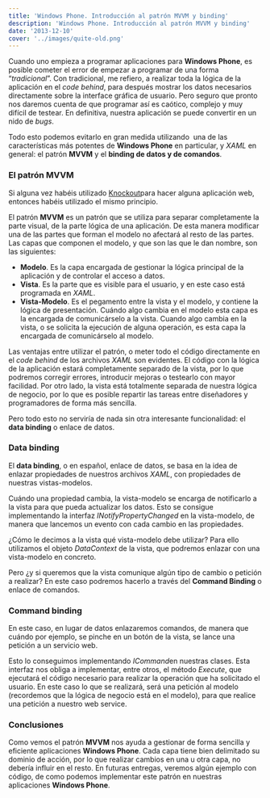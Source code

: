 ```yaml
---
title: 'Windows Phone. Introducción al patrón MVVM y binding'
description: 'Windows Phone. Introducción al patrón MVVM y binding'
date: '2013-12-10'
cover: '../images/quite-old.png'
---
```


Cuando uno empieza a programar aplicaciones para **Windows Phone**, es
posible cometer el error de empezar a programar de una forma
“*tradicional*”. Con tradicional, me refiero, a realizar toda la lógica
de la aplicación en el *code behind*, para después mostrar los datos
necesarios directamente sobre la interface gráfica de usuario. Pero
seguro que pronto nos daremos cuenta de que programar así es caótico,
complejo y muy difícil de testear. En definitiva, nuestra aplicación se
puede convertir en un nido de *bugs*.

Todo esto podemos evitarlo en gran medida utilizando  una de las
características más potentes de **Windows Phone** en particular, y *XAML*
en general: el patrón **MVVM** y el **binding de datos y de comandos**.

### El patrón MVVM

Si alguna vez habéis utilizado
[Knockout](http://knockoutjs.com/ "Enlace a Knockout ")para hacer alguna
aplicación web, entonces habéis utilizado el mismo principio. 

El patrón **MVVM** es un patrón que se utiliza para separar
completamente la parte visual, de la parte lógica de una aplicación. De
esta manera modificar una de las partes que forman el modelo no afectará
al resto de las partes. Las capas que componen el modelo, y que son las
que le dan nombre, son las siguientes:

-   **Modelo**. Es la capa encargada de gestionar la lógica principal de la aplicación y de controlar el acceso a datos.
-   **Vista**. Es la parte que es visible para el usuario, y en este caso está programada en *XAML*.
-   **Vista-Modelo**. Es el pegamento entre la vista y el modelo, y contiene la lógica de presentación. Cuándo algo cambia en el modelo
    esta capa es la encargada de comunicárselo a la vista. Cuando algo cambia en la vista, o se solicita la ejecución de alguna operación,
    es esta capa la encargada de comunicárselo al modelo.

Las ventajas entre utilizar el patrón, o meter todo el código
directamente en el *code behind* de los archivos *XAML* son evidentes.
El código con la lógica de la aplicación estará completamente separado
de la vista, por lo que podremos corregir errores, introducir mejoras o
testearlo con mayor facilidad. Por otro lado, la vista está totalmente
separada de nuestra lógica de negocio, por lo que es posible repartir
las tareas entre diseñadores y programadores de forma más sencilla. 

Pero todo esto no serviría de nada sin otra interesante funcionalidad:
el **data binding** o enlace de datos.

### Data binding

El **data binding**, o en español, enlace de datos, se basa en la idea
de enlazar propiedades de nuestros archivos *XAML*, con propiedades de
nuestras vistas-modelos.

Cuándo una propiedad cambia, la vista-modelo se encarga de notificarlo a
la vista para que pueda actualizar los datos. Esto se consigue
implementando la interfaz *INotifyPropertyChanged* en la vista-modelo,
de manera que lancemos un evento con cada cambio en las propiedades.

¿Cómo le decimos a la vista qué vista-modelo debe utilizar? Para ello
utilizamos el objeto *DataContext* de la vista, que podremos enlazar con
una vista-modelo en concreto.

Pero ¿y si queremos que la vista comunique algún tipo de cambio o
petición a realizar? En este caso podremos hacerlo a través del
**Command Binding** o enlace de comandos.

### Command binding

En este caso, en lugar de datos enlazaremos comandos, de manera que
cuándo por ejemplo, se pinche en un botón de la vista, se lance una
petición a un servicio web.

Esto lo conseguimos implementando *ICommand*en nuestras clases. Esta
interfaz nos obliga a implementar, entre otros, el método *Execute*, que
ejecutará el código necesario para realizar la operación que ha
solicitado el usuario. En este caso lo que se realizará, será una
petición al modelo (recordemos que la lógica de negocio está en el
modelo), para que realice una petición a nuestro web service.

### Conclusiones

Como vemos el patrón **MVVM** nos ayuda a gestionar de forma sencilla y
eficiente aplicaciones **Windows Phone**. Cada capa tiene bien
delimitado su dominio de acción, por lo que realizar cambios en una u
otra capa, no debería influir en el resto. En futuras entregas, veremos
algún ejemplo con código, de como podemos implementar este patrón en
nuestras aplicaciones **Windows Phone**.